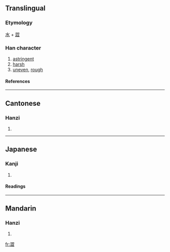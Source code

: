 {{see|渋|涩|澁}}

==Translingual==
===Etymology===
[[水]] + [[歰]]
===Han character===
{{Han char|rn=85|rad=水|as=14|sn=17|four=3711<sub>1</sub>|canj=水尸戈一 (ESIM)}}
# [[astringent]]
# [[harsh]]
# [[uneven]], [[rough]]
====References====
{{Han ref|kx=0651.200|dkj=18311|dj=1061.230|hdz=31774.120|uh=6F80|ud=28544|bh=C0DF|bd=49375}}

----
==Cantonese==
===Hanzi===
{{yue-hanzi|jyut=|y=sap1, sap3}}
# {{defn|Cantonese}}

----
==Japanese==
===Kanji===
{{ja-kanji|grade=|rs=水14}}
# {{defn|Japanese}} 
====Readings====
{{ja-readings|on=[[じゅう]] (jū), [[しゅう]] (shū)|kun=[[しぶい]] (shibui), [[しぶ]] (shibu)}}

----
==Mandarin==
===Hanzi===
{{cmn-hanzi|sim=涩|pin=[[sè]] ([[se4]])|wg=se<sup>4</sup>}}
# {{defn|Mandarin}}

[[fr:澀]]